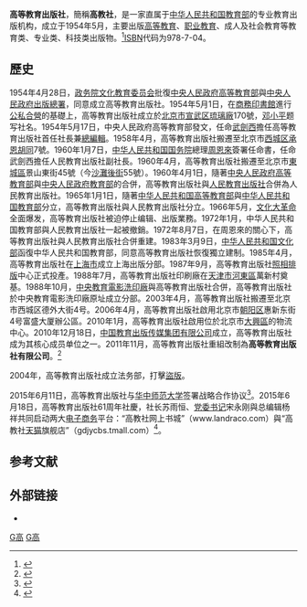 {{Infobox publisher
| name = 高等教育出版社<br/>Higher Education Press
| image = 
| parent = [[高等教育出版社有限公司|高等教育出版社有限公司]]
| status = 
| founded = {{Start date|1954|05}}
| founder = 
| successor = 
| headquarters  = {{PRC}}北京市[[西城区|西城区]]德外大街4号<br />北京市[[朝阳区|朝阳区]]惠新东街4号富盛大厦1座
| country = {{PRC}}
| headquarters = 北京
| distribution = 中国大陆
| keypeople = [[蘇雨恒|蘇雨恒]]（社长）
| publications = 图书、期刊
| topics = 
| genre = 
| imprints = 
| revenue = 
| numemployees = 
| isbn_code = 978-7-04
| url = [http://www.hep.com.cn/ http://www.hep.com.cn]
}}
'''高等教育出版社'''，簡稱'''高教社'''，是一家直属于[[中华人民共和国教育部|中华人民共和国教育部]]的专业教育出版机构，成立于1954年5月，主要出版[[高等教育|高等教育]]、[[职业教育|职业教育]]、成人及社会教育等教育类、专业类、科技类出版物。<ref name=intro>{{cite web |url=http://www.hep.com.cn/aboutus/intro |title=高教社简介 |publisher=高等教育出版社 |accessdate=2014-12-03 |archive-date=2014-12-13 |archive-url=https://web.archive.org/web/20141213022633/http://www.hep.com.cn/aboutus/intro |dead-url=no }}</ref>[[ISBN|ISBN]]代码为978-7-04。

==歷史==
1954年4月28日，[[政务院文化教育委员会|政务院文化教育委员会]]批復[[中央人民政府高等教育部|中央人民政府高等教育部]]與[[中央人民政府出版總署|中央人民政府出版總署]]，同意成立高等教育出版社。1954年5月1日，在[[商務印書館|商務印書館]]進行[[公私合營|公私合營]]的基礎上，高等教育出版社成立於[[北京市|北京市]][[宣武区|宣武区]][[琉璃廠|琉璃廠]]170號，[[邓小平|邓小平]]题写社名。1954年5月17日，中央人民政府高等教育部發文，任命[[武劍西|武劍西]]擔任高等教育出版社首任社長兼[[總編輯|總編輯]]。1958年4月，高等教育出版社搬遷至北京市[[西城区|西城区]][[承恩胡同|承恩胡同]]7號。1960年1月7日，[[中华人民共和国国务院|中华人民共和国国务院]]總理[[周恩來|周恩來]]簽署任命書，任命武劍西擔任人民教育出版社副社長。1960年4月，高等教育出版社搬遷至北京市[[東城區|東城區]]景山東街45號（今[[沙灘後街|沙灘後街]]55號）。1960年4月1日，隨著[[中央人民政府高等教育部|中央人民政府高等教育部]]與[[中央人民政府教育部|中央人民政府教育部]]的合併，高等教育出版社與[[人民教育出版社|人民教育出版社]]合併為人民教育出版社。1965年1月1日，隨著[[中华人民共和国高等教育部|中华人民共和国高等教育部]]與[[中华人民共和国教育部|中华人民共和国教育部]]分立，高等教育出版社與人民教育出版社分立。1966年5月，[[文化大革命|文化大革命]]全面爆发，高等教育出版社被迫停止编辑、出版業務。1972年1月，中华人民共和国教育部與人民教育出版社一起被撤銷。1972年8月7日，在周恩來的關心下，高等教育出版社與人民教育出版社合併重建。1983年3月9日，[[中华人民共和国文化部|中华人民共和国文化部]]函復中华人民共和国教育部，同意高等教育出版社恢復獨立建制。1985年4月，高等教育出版社在[[上海市|上海市]]成立上海出版分部。1987年9月，高等教育出版社[[照相排版|照相排版]]中心正式投產。1988年7月，高等教育出版社印刷廠在[[天津市|天津市]][[河東區|河東區]]萬新村奠基。1988年10月，[[中央教育電影洗印廠|中央教育電影洗印廠]]與高等教育出版社合併，高等教育出版社於中央教育電影洗印廠原址成立分部。2003年4月，高等教育出版社搬遷至北京市西城区德外大街4号。2006年4月，高等教育出版社啟用北京市[[朝阳区|朝阳区]]惠新东街4号富盛大厦辦公區。2010年1月，高等教育出版社啟用位於北京市[[大興區|大興區]]的物流中心。2010年12月18日，[[中国教育出版传媒集团有限公司|中国教育出版传媒集团有限公司]]成立，高等教育出版社成为其核心成员单位之一。2011年11月，高等教育出版社重組改制為'''高等教育出版社有限公司'''。<ref>{{cite web |url=http://www.hep.com.cn/xpe/portal/a237a64a-1468-1000-9cc7-3fafc67de19c?viewer=1&uuid=a273f829-1468-1000-b695-3fafc67de19c |title=輝煌歷程 發展新貌 |publisher=高等教育出版社 |accessdate=2015-07-04 |archive-date=2015-07-05 |archive-url=https://web.archive.org/web/20150705100253/http://www.hep.com.cn/xpe/portal/a237a64a-1468-1000-9cc7-3fafc67de19c?viewer=1&uuid=a273f829-1468-1000-b695-3fafc67de19c |dead-url=no }}</ref>

2004年，高等教育出版社成立法务部，打擊[[盜版|盜版]]。

2015年6月11日，高等教育出版社与[[华中师范大学|华中师范大学]]签署战略合作协议<ref>{{cite web |url=http://www.hep.com.cn/news/details?uuid=829a4d91-14e0-1000-801b-cf7b669182c9 |title=高教社与华中师范大学签署战略合作协议 |publisher=高等教育出版社 |date=2015-06-19 |accessdate=2015-07-04 |archive-date=2015-07-05 |archive-url=https://web.archive.org/web/20150705052924/http://www.hep.com.cn/news/details?uuid=829a4d91-14e0-1000-801b-cf7b669182c9 |dead-url=no }}</ref>。2015年6月18日，高等教育出版社61周年社慶，社长苏雨恒、[[党委书记|党委书记]]宋永刚與总编辑杨祥共同启动两大[[电子商务|电子商务]]平台：“高教社网上书城”（www.landraco.com）與“高教社[[天猫|天猫]]旗舰店”（gdjycbs.tmall.com）<ref>{{cite web |url=http://news.xinhuanet.com/edu/2015-06/19/c_127933210.htm |title=高等教育出版社61岁生日 电商平台正式上线 |publisher=新华网 |date=2015-06-19 |accessdate=2015-07-04}}</ref>。

==参考文献==
{{Reflist}}

==外部链接==
*{{Official website|https://www.hep.com.cn/}}
{{Authority control}}
[[Category:中华人民共和国出版社|G高]]
[[Category:中华人民共和国教育部直属事业单位|G高]]